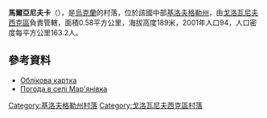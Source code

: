 {{coord|48|18|8|N|30|40|15|E|scale:100000_region:UA|display=title}}

'''馬爾亞尼夫卡'''（{{lang-uk|Мар'янівка}}），是[[烏克蘭|烏克蘭]]的村落，位於該國中部[[基洛夫格勒州|基洛夫格勒州]]，由[[戈洛瓦尼夫西克區|戈洛瓦尼夫西克區]]負責管轄，面積0.58平方公里，海拔高度189米，2001年人口94，人口密度每平方公里163.2人。

==參考資料==
* [http://gska2.rada.gov.ua/pls/z7502/A005?rdat1=19.04.2009&rf7571=16590 Облікова картка]{{dead link|date=2018年5月 |bot=InternetArchiveBot |fix-attempted=yes }}
* [http://weather.in.ua/ua/kirovogradskaja/15027 Погода в селі Мар'янівка]

{{DEFAULTSORT:Мар'янівка}}
[[Category:基洛夫格勒州村落|Category:基洛夫格勒州村落]]
[[Category:戈洛瓦尼夫西克區村落|Category:戈洛瓦尼夫西克區村落]]


{{Kirovohrad-geo-stub}}